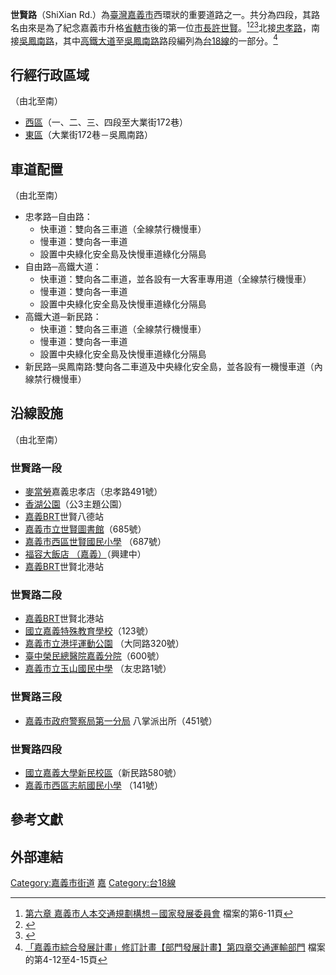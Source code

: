 {{Infobox TwRoad2|
|bgcolorh=darkgreen
|colorh=white
|code={{Jct|country=TWN|PH|18}}的一部份
|name=[[File:TW_PHW18.svg|24px]]世賢路
|enname=ShiXian Road
|level=外環道路
|length=10.7
|sec=一段<small>（[[忠孝路_(嘉義市)|忠孝路]]至[[北港路|北港路]]）</small><br>二段<small>（[[北港路_(臺灣)|北港路]]至[[博愛路_(嘉義市)|博愛路二段]]）</small><br>三段<small>（[[博愛路_(嘉義市)|博愛路二段]]至[[新民路_(嘉義市)|新民路]]）</small><br>四段<small>（[[新民路_(嘉義市)|新民路]]至[[吳鳳南路|吳鳳南路]]）</small>
|lastext=
|line=
|speedhigh=50
|start=[[忠孝路_(嘉義市)|忠孝路]]，接[[新生路_(嘉義市)|新生路]]
|end=[[吳鳳南路|吳鳳南路]]，接[[南興路_(嘉義市)|南興路]]
|junc=[[File:TW_PHW1.svg|24px]][[忠孝路_(嘉義市)|忠孝路]]、[[文化路_(嘉義市)|文化路]]、<br/>[[八德路_(嘉義市)|八德路]]、[[北社尾路|北社尾路]]<br/>[[File:TW_CHW159.svg|24px]][[北港路|北港路]]、[[File:TW_PHW18.svg|24px]][[高鐵大道_(嘉義)|高鐵大道]]、<br/>[[大同路_(嘉義市)|大同路]]、[[玉山路|玉山路]]、<br/>[[友忠路|友忠路]]、[[File:TW_PHW1.svg|24px]][[博愛路_(嘉義市)|博愛路二段]]、<br/>[[新民路_(嘉義市)|新民路]]、[[File:TW_CHW163.svg|24px]][[民生南路_(嘉義市)|民生南路]]、<br/>[[File:TW_PHW18.svg|24px]][[吳鳳南路|吳鳳南路]]<br/>
|img=
|cap=
|size=
|left=
|right=
|leftlink=
|leftdirection=
|rightlink=
|rightdirection=
|SN=
|SNtype=
|SNNum=
|SN2=
|SN2type=
|SN2Num=
|SN3=
|SN3type=
|SN3Num=
}}

'''世賢路'''（ShiXian Rd.）為[[臺灣|臺灣]][[嘉義市|嘉義市]]西環狀的重要道路之一。共分為四段，其路名由來是為了紀念嘉義市升格[[市_(中華民國)|省轄市]]後的第一位[[嘉義市市長|市長]][[許世賢|許世賢]]。<ref>[http://ws.ndc.gov.tw/Download.ashx?u=LzAwMS9hZG1pbmlzdHJhdG9yLzEwL3JlbGZpbGUvNTY4MC80NDQ5LzAwMTAxMjBfOS5wZGY%3D&n=56ys5YWt56ugLnBkZg%3D%3D&icon=pdf 第六章 嘉義市人本交通規劃構想－國家發展委員會] {{Wayback|url=http://ws.ndc.gov.tw/Download.ashx?u=LzAwMS9hZG1pbmlzdHJhdG9yLzEwL3JlbGZpbGUvNTY4MC80NDQ5LzAwMTAxMjBfOS5wZGY%3D&n=56ys5YWt56ugLnBkZg%3D%3D&icon=pdf |date=20180916131643 }}檔案的第6-11頁</ref><ref>{{cite news|newspaper=TVBS新聞|title=休旅車右轉遭小黃撞　撞翻彈飛卡安全島|date=2016年11月11日|language=zh-tw|url=https://news.tvbs.com.tw/local/685930|deadurl=no|archiveurl=https://web.archive.org/web/20170628143450/https://news.tvbs.com.tw/local/685930|archivedate=2017年6月28日|accessdate=2017年6月28日}}</ref><ref>{{cite news|newspaper=中時電子報|title=樹大招風 嘉市路樹瘦身防颱|date=2017年5月4日|language=zh-tw|url=http://www.chinatimes.com/newspapers/20170504000533-260107|deadurl=no|archiveurl=https://web.archive.org/web/20170628144013/http://www.chinatimes.com/newspapers/20170504000533-260107|archivedate=2017年6月28日|accessdate=2017年6月28日}}</ref>北接[[忠孝路_(嘉義市)|忠孝路]]，南接[[吳鳳南路|吳鳳南路]]，其中[[高鐵大道|高鐵大道]]至[[吳鳳南路|吳鳳南路]]路段編列為[[台18線|台18線]]的一部分。<ref>[https://www.chiayi.gov.tw/98_plan/file/part4.doc 「嘉義市綜合發展計畫」修訂計畫【部門發展計畫】第四章交通運輸部門] {{Wayback|url=https://www.chiayi.gov.tw/98_plan/file/part4.doc |date=20180916093707 }}檔案的第4-12至4-15頁</ref>

== 行經行政區域 ==
（由北至南）
*[[西區_(嘉義市)|西區]]（一、二、三、四段至大業街172巷）
*[[東區_(嘉義市)|東區]]（大業街172巷－吳鳳南路）

==車道配置==
（由北至南）
*忠孝路─自由路：
**快車道：雙向各三車道（全線禁行機慢車）
**慢車道：雙向各一車道
**設置中央綠化安全島及快慢車道綠化分隔島
*自由路─高鐵大道：
**快車道：雙向各二車道，並各設有一大客車專用道（全線禁行機慢車）
**慢車道：雙向各一車道
**設置中央綠化安全島及快慢車道綠化分隔島
*高鐵大道─新民路：
**快車道：雙向各三車道（全線禁行機慢車）
**慢車道：雙向各一車道
**設置中央綠化安全島及快慢車道綠化分隔島
*新民路─吳鳳南路:雙向各二車道及中央綠化安全島，並各設有一機慢車道（內線禁行機慢車）

== 沿線設施 ==
（由北至南）
===世賢路一段===
*[[麥當勞|麥當勞]]嘉義忠孝店（忠孝路491號）
*[[香湖公園|香湖公園]]（公3主題公園）
*[[嘉義BRT|嘉義BRT]]世賢八德站
*[[嘉義市政府文化局#所屬館室|嘉義市立世賢圖書館]]（685號）
*[http://www.shes.cy.edu.tw/ 嘉義市西區世賢國民小學] {{Wayback|url=http://www.shes.cy.edu.tw/ |date=20200222223620 }}（687號）
*[[福容大飯店|福容大飯店 （嘉義）]]（興建中）
*[[嘉義BRT|嘉義BRT]]世賢北港站

===世賢路二段===
*[[嘉義BRT|嘉義BRT]]世賢北港站
*[[國立嘉義特殊教育學校|國立嘉義特殊教育學校]]（123號）
*[https://iplay.sa.gov.tw/gyminfo/index/16450?undefined=&undefined=&Name=%u6e2f%u576a&Hot=0&SearchHistoryID=166830 嘉義市立港坪運動公園] {{Wayback|url=https://iplay.sa.gov.tw/gyminfo/index/16450?undefined=&undefined=&Name=%u6e2f%u576a&Hot=0&SearchHistoryID=166830 |date=20190920102025 }}（大同路320號）
*[[臺中榮民總醫院嘉義分院|臺中榮民總醫院嘉義分院]]（600號）
*[http://www.ysjh.cy.edu.tw/ 嘉義市立玉山國民中學] {{Wayback|url=http://www.ysjh.cy.edu.tw/ |date=20150430190844 }}（友忠路1號）

===世賢路三段===
*[[台灣警察分局列表#嘉義市政府警察局|嘉義市政府警察局]][https://wm1.ccpb.gov.tw/ 第一分局] {{Wayback|url=https://wm1.ccpb.gov.tw/ |date=20190502182331 }}八掌派出所（451號）

===世賢路四段===
*[[國立嘉義大學新民校區|國立嘉義大學新民校區]]（新民路580號）
*[http://main.ches.cy.edu.tw/releaseRedirect.do?unitID=183&pageID=3054 嘉義市西區志航國民小學] {{Wayback|url=http://main.ches.cy.edu.tw/releaseRedirect.do?unitID=183&pageID=3054 |date=20141021145936 }}（141號）

==參考文獻==
{{reflist}}

==外部連結==
{{嘉義市重要道路}}

{{DEFAULTSORT:Shi-xian}}

[[Category:嘉義市街道|Category:嘉義市街道]]
[[Category:冠以人名的台灣道路|嘉]]
[[Category:台18線|Category:台18線]]